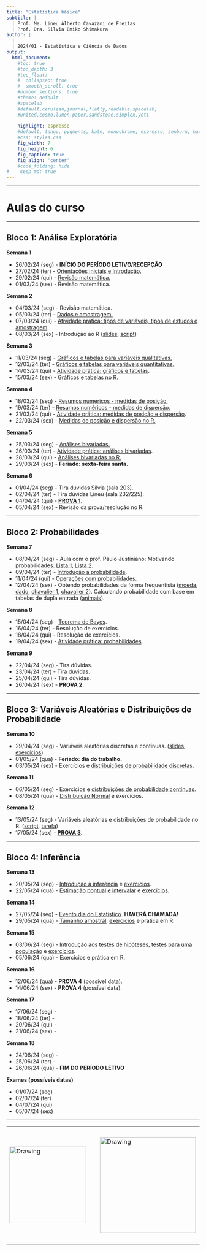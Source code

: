 ```yaml
---
title: "Estatística básica"
subtitle: |
  | Prof. Me. Lineu Alberto Cavazani de Freitas
  | Prof. Dra. Silvia Emiko Shimakura
author: |
  |
  | 2024/01 - Estatística e Ciência de Dados
output:
  html_document:                    
    #toc: true                       
    #toc_depth: 3                    
    #toc_float:                      
    #  collapsed: true
    #  smooth_scroll: true
    #number_sections: true           
    #theme: default
    #spacelab
    #default,cerulean,journal,flatly,readable,spacelab,
    #united,cosmo,lumen,paper,sandstone,simplex,yeti
    
    highlight: espresso
    #default, tango, pygments, kate, monochrome, espresso, zenburn, haddock, and textmate
    #css: styles.css                
    fig_width: 7                    
    fig_height: 6                   
    fig_caption: true               
    fig_align: 'center'
    #code_folding: hide              
#    keep_md: true
---
```


---

# Aulas do curso

---

## Bloco 1: Análise Exploratória

**Semana 1**

 - 26/02/24 (seg) - **INÍCIO DO PERÍODO LETIVO/RECEPÇÃO**
 - 27/02/24 (ter) - [Orientações iniciais e Introdução.](slides/100-introducao.pdf)
 - 29/02/24 (qui) - [Revisão matemática.](slides/000-revisao-matematica.pdf)
 - 01/03/24 (sex) - Revisão matemática.
 
**Semana 2**

 - 04/03/24 (seg) - Revisão matemática.
 - 05/03/24 (ter) - [Dados e amostragem.](slides/101-dados-e-amostragem.pdf)
 - 07/03/24 (qui) - [Atividade prática: tipos de variáveis, tipos de estudos e amostragem](praticas-aula/100-variaveis-estudos-amostragem-solucao.pdf).
 - 08/03/24 (sex) - Introdução ao R ([slides](slides/000-introducao-ao-r.pdf), [script](praticas-R/000-ambientacao-ao-R.R))
    
**Semana 3**

 - 11/03/24 (seg) - [Gráficos e tabelas para variáveis qualitativas.](slides/102-exploratoria-quali-uni-tabelas-graficos.pdf)
 - 12/03/24 (ter) - [Gráficos e tabelas para variáveis quantitativas.](slides/103-exploratoria-quant-uni-tabelas-graficos.pdf)
 - 14/03/24 (qui) - [Atividade prática: gráficos e tabelas](praticas-aula/101-tabelas-graficos-quali-quant-solucao.pdf).
 - 15/03/24 (sex) - [Gráficos e tabelas no R.](praticas-R/100-graficos-tabelas-uni.R)
    
**Semana 4**

 - 18/03/24 (seg) - [Resumos numéricos - medidas de posição.](slides/104-exploratoria-medidas-posicao.pdf)
 - 19/03/24 (ter) - [Resumos numéricos - medidas de dispersão.](slides/105-exploratoria-medidas-dispersao.pdf)
 - 21/03/24 (qui) - [Atividade prática: medidas de posição e dispersão](praticas-aula/102-medidas-posicao-dispersao-solucao.pdf).
 - 22/03/24 (sex) - [Medidas de posição e dispersão no R.](praticas-R/101-medidas-uni.R)
    
**Semana 5**

 - 25/03/24 (seg) - [Análises bivariadas.](slides/106-exploratoria-bivariada.pdf)
 - 26/03/24 (ter) - [Atividade prática: análises bivariadas](praticas-aula/103-analises-bivariadas-solucao.pdf).
 - 28/03/24 (qui) - [Análises bivariadas no R.](praticas-R/102-analises-bivariadas.R)
 - 29/03/24 (sex) - **Feriado: sexta-feira santa.**
    
**Semana 6**

 - 01/04/24 (seg) - Tira dúvidas Silvia (sala 203).
 - 02/04/24 (ter) - Tira dúvidas Lineu (sala 232/225).
 - 04/04/24 (qui) - [**PROVA 1**](provas/prova1-ce301.pdf).
 - 05/04/24 (sex) - Revisão da prova/resolução no R.

---

## Bloco 2: Probabilidades

**Semana 7**

 - 08/04/24 (seg) - Aula com o prof. Paulo Justiniano: Motivando probabilidades. [Lista 1](pj-preprob.pdf), [Lista 2](pj-pospro.pdf).
 - 09/04/24 (ter) - [Introdução a probabilidade](slides/200-intro-prob.pdf).
 - 11/04/24 (qui) - [Operações com probabilidades](slides/201-operacoes-com-probabilidades.pdf).
 - 12/04/24 (sex) - Obtendo probabilidades da forma frequentista ([moeda](praticas-R/201-moeda.R), [dado](praticas-R/202-dado.R), [chavalier 1](praticas-R/203-chavalier1.R), [chavalier 2](praticas-R/204-chavalier2.R)). Calculando probabilidade com base em tabelas de dupla entrada ([animais](praticas-R/205-prob-animais.R)).
    
**Semana 8**

 - 15/04/24 (seg) - [Teorema de Bayes](slides/202-teorema-de-bayes.pdf).
 - 16/04/24 (ter) - Resolução de exercícios.
 - 18/04/24 (qui) - Resolução de exercícios.
 - 19/04/24 (sex) - [Atividade prática: probabilidades](praticas-aula/200-probabilidade-solucao.pdf).
    
**Semana 9**

 - 22/04/24 (seg) - Tira dúvidas.
 - 23/04/24 (ter) - Tira dúvidas.
 - 25/04/24 (qui) - Tira dúvidas.
 - 26/04/24 (sex) - **PROVA 2**.

---

## Bloco 3: Variáveis Aleatórias e Distribuições de Probabilidade

**Semana 10**

 - 29/04/24 (seg) - Variáveis aleatórias discretas e contínuas. ([slides](slides/300-variaveis-aleatorias.pdf), [exercícios](praticas-aula/300-variaveis-aleatorias-solucao.pdf)).
 - 01/05/24 (qua) - **Feriado: dia do trabalho.**
 - 03/05/24 (sex) - Exercícios e [distribuições de probabilidade discretas](slides/301-distribuicoes-discretas.pdf).

**Semana 11**

 - 06/05/24 (seg) - Exercícios e [distribuições de probabilidade contínuas](slides/302-distribuicoes-continuas.pdf).
 - 08/05/24 (qua) - [Distribuição Normal](normal-silvia.pdf) e exercícios.
    
**Semana 12**

 - 13/05/24 (seg) - Variáveis aleatórias e distribuições de probabilidade no R. ([script](praticas-R/300-distribuicoes.R), [tarefa](praticas-R/301-exercicios-sugeridos.R))
 - 17/05/24 (sex) - [**PROVA 3**](provas/prova3-ce301.pdf).

---

## Bloco 4: Inferência

**Semana 13**

 - 20/05/24 (seg) - [Introdução à inferência](slides/400-intro-inferencia.pdf) e [exercícios](praticas-aula/400-intro-inferencia-dist-amostral-solucao.pdf).
 - 22/05/24 (qua) - [Estimação pontual e intervalar](slides/401-estimacao-pontual-intervalar.pdf) e [exercícios](praticas-aula/401-intervalo-de-confianca-solucao.pdf).
    
**Semana 14**

 - 27/05/24 (seg) - [Evento dia do Estatístico](dia-do-estatistico.jpg). **HAVERÁ CHAMADA!**
 - 29/05/24 (qua) - [Tamanho amostral](slides/402-tamanho-amostral.pdf), [exercícios](praticas-aula/402-tamanho-amostral-enunciado.pdf) e prática em R.

**Semana 15**

 - 03/06/24 (seg) - [Introdução aos testes de hipóteses, testes para uma população](slides/403-testes-de-hipoteses.pdf) e [exercícios](praticas-aula/403-teste-de-hipoteses-enunciado.pdf).
 - 05/06/24 (qua) - Exercícios e prática em R.
    
**Semana 16**

 - 12/06/24 (qua) - **PROVA 4** (possível data).
 - 14/06/24 (sex) - **PROVA 4** (possível data).
 
**Semana 17**

 - 17/06/24 (seg) - 
 - 18/06/24 (ter) - 
 - 20/06/24 (qui) - 
 - 21/06/24 (sex) - 
    
**Semana 18**

 - 24/06/24 (seg) - 
 - 25/06/24 (ter) - 
 - 26/06/24 (qua) - **FIM DO PERÍODO LETIVO**

**Exames (possíveis datas)**

 - 01/07/24 (seg)
 - 02/07/24 (ter)
 - 04/07/24 (qui)
 - 05/07/24 (sex)

---

<center>

<table><tr>

<td> <img src="img/ufpr-transparent-600px.png" alt="Drawing" style="width: 200px;"/> </td>

<td> &nbsp; &nbsp; &nbsp; &nbsp; &nbsp; &nbsp; </td>

<td> <img src="img/dest-texto-2.png" alt="Drawing" style="width: 250px;"/> </td>

<td> &nbsp; &nbsp; &nbsp; &nbsp; &nbsp; &nbsp; </td>

<td> <img src="img/leg.png" alt="Drawing" style="width: 300px;"/> </td>

</center>


<div class="tocify-extend-page" data-unique="tocify-extend-page" style="height: 0;"></div>